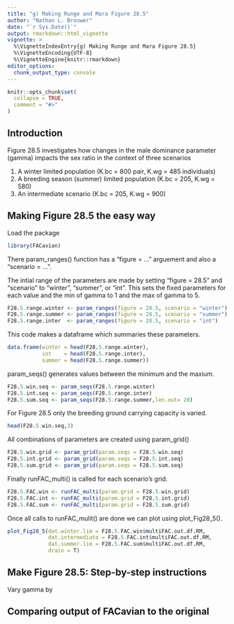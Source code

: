 ```yaml
---
title: "g) Making Runge and Mara Figure 28.5"
author: "Nathan L. Brouwer"
date: "`r Sys.Date()`"
output: rmarkdown::html_vignette
vignette: >
  %\VignetteIndexEntry{g) Making Runge and Mara Figure 28.5}
  %\VignetteEncoding{UTF-8}
  %\VignetteEngine{knitr::rmarkdown}
editor_options: 
  chunk_output_type: console
---
```


```r
knitr::opts_chunk$set(
  collapse = TRUE,
  comment = "#>"
)
```





## Introduction 
Figure 28.5 investigates how changes in the male dominance parameter (gamma) impacts the sex ratio in the context of three scenarios

1. A winter limited population (K.bc = 800 pair, K.wg = 485 individuals)
1. A breeding season (summer) limited population (K.bc = 205, K.wg = 580)
1. An intermediate scenario (K.bc = 205, K.wg = 900)



## Making Figure 28.5 the easy way

Load the package
```r
library(FACavian)
```

There param_ranges() function has a "figure = ..." arguement and also a "scenario = ...".  

The intial range of the parameters are made by setting "figure = 28.5" and "scenario" to "winter", "summer", or "int".  This sets the fixed parameters for each value and the min of gamma to 1 and the max of gamma to 5.
```r
F28.5.range.winter <- param_ranges(figure = 28.5, scenario = "winter")
F28.5.range.summer <- param_ranges(figure = 28.5, scenario = "summer")
F28.5.range.inter  <- param_ranges(figure = 28.5, scenario = "int")
```

This code makes a dataframe which summaries these parameters.
```r
data.frame(winter = head(F28.5.range.winter),
           int    = head(F28.5.range.inter),
           summer = head(F28.5.range.summer))
```


param_seqs() generates values between the minimum and the maxium.
```r
F28.5.win.seq <- param_seqs(F28.5.range.winter)
F28.5.int.seq <- param_seqs(F28.5.range.inter)
F28.5.sum.seq <- param_seqs(F28.5.range.summer,len.out= 20)

```

For Figure 28.5 only the breeding ground carrying capacity is varied.
```r
head(F28.5.win.seq,3)
```


All combinations of parameters are created using param_grid()
```r
F28.5.win.grid <- param_grid(param.seqs = F28.5.win.seq)
F28.5.int.grid <- param_grid(param.seqs = F28.5.int.seq)
F28.5.sum.grid <- param_grid(param.seqs = F28.5.sum.seq)
```


Finally runFAC_multi() is called for each scenario's grid. 

```r
F28.5.FAC.win <- runFAC_multi(param.grid = F28.5.win.grid)
F28.5.FAC.int <- runFAC_multi(param.grid = F28.5.int.grid)
F28.5.FAC.sum <- runFAC_multi(param.grid = F28.5.sum.grid)
```



Once all calls to runFAC_mulit() are done we can plot using plot_Fig28_5().

```r
plot_Fig28_5(dat.winter.lim = F28.5.FAC.win$multiFAC.out.df.RM,
             dat.intermediate = F28.5.FAC.int$multiFAC.out.df.RM,
             dat.summer.lim = F28.5.FAC.sum$multiFAC.out.df.RM,
             drain = T)

```



## Make Figure 28.5: Step-by-step instructions

Vary gamma by 


## Comparing output of FACavian to the original 
